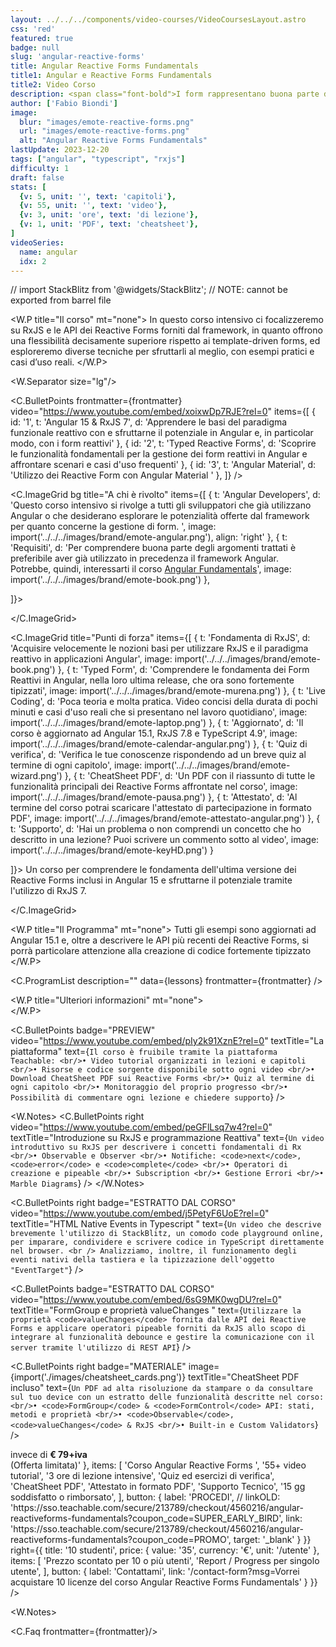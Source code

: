 ```yaml
---
layout: ../../../components/video-courses/VideoCoursesLayout.astro
css: 'red'
featured: true
badge: null
slug: 'angular-reactive-forms'
title: Angular Reactive Forms Fundamentals
title1: Angular e Reactive Forms Fundamentals
title2: Video Corso
description: <span class="font-bold">I form rappresentano buona parte delle funzionalità incluse in applicazioni web enterprise e corporate </span>(B2B, banche, fintech, scuole, PA, assicurazioni ma anche in CRM, CMS…) e sono, spesso, la parte più complessa, lunga e noiosa da gestire. <br> Ma dopo l’uscita di AngularJS, e poi Angular (2+), le cose sono cambiate 😎. <br /><br /><span class="font-bold text-red-500">Angular</span> è il framework front-end che integra il maggior numero di funzionalità per la gestione di form, dividendoli in due tipologie, "<span class="font-bold text-red-500">template-driven form</span>", totalmente basati sui template HTML, e i "<span class="font-bold text-purple-500">Reactive Forms</span>", basati sul concetto di Observable tramite l’utilizzo della libreria RxJS.
author: ['Fabio Biondi']
image: 
  blur: "images/emote-reactive-forms.png"
  url: "images/emote-reactive-forms.png"
  alt: "Angular Reactive Forms Fundamentals"
lastUpdate: 2023-12-20
tags: ["angular", "typescript", "rxjs"]  
difficulty: 1
draft: false
stats: [
  {v: 5, unit: '', text: 'capitoli'},
  {v: 55, unit: '', text: 'video'},
  {v: 3, unit: 'ore', text: 'di lezione'},
  {v: 1, unit: 'PDF', text: 'cheatsheet'},
]
videoSeries:
  name: angular
  idx: 2
---
```


// import StackBlitz from '@widgets/StackBlitz'; // NOTE: cannot be exported from barrel file 

<W.P title="Il corso" mt="none">
In questo corso intensivo ci focalizzeremo su RxJS e le API dei Reactive Forms forniti dal framework, in quanto offrono una flessibilità decisamente superiore rispetto ai template-driven forms, ed esploreremo diverse tecniche per sfruttarli al meglio, con esempi pratici e casi d’uso reali.
</W.P>

<W.Separator size="lg"/>

<C.BulletPoints
  frontmatter={frontmatter}
  video="https://www.youtube.com/embed/xoixwDp7RJE?rel=0"
  items={[
    { id: '1', t: 'Angular 15 & RxJS 7', d: 'Apprendere le basi del paradigma funzionale reattivo con  e sfruttarne il potenziale in Angular e, in particolar modo, con i form reattivi' },
    { id: '2', t: 'Typed Reactive Forms', d: 'Scoprire le funzionalità fondamentali per la gestione dei form reattivi in Angular e affrontare scenari e casi d\'uso frequenti' },
    { id: '3', t: 'Angular Material', d: 'Utilizzo dei Reactive Form con Angular Material ' },
  ]}
/>



<C.ImageGrid bg title="A chi è rivolto" items={[
  {
    t: 'Angular Developers', d: 'Questo corso intensivo si rivolge a tutti gli sviluppatori che già utilizzano Angular o che desiderano esplorare le potenzialità offerte dal framework per quanto concerne la gestione di form. ',
    image: import('../../../images/brand/emote-angular.png'),
    align: 'right'
  },
  {
    t: 'Requisiti', d: 'Per comprendere buona parte degli argomenti trattati è preferibile aver già utilizzato in precedenza il  framework Angular. <br /> Potrebbe, quindi, interessarti il corso <a href="/video-courses/angular-fundamentals" class="link"> Angular Fundamentals</a>',
    image: import('../../../images/brand/emote-book.png')
  },

]}>

</C.ImageGrid>



<C.ImageGrid title="Punti di forza" items={[
  {
    t: 'Fondamenta di RxJS', d: 'Acquisire velocemente le nozioni basi per utilizzare RxJS e il paradigma reattivo in applicazioni Angular',
    image: import('../../../images/brand/emote-book.png')
  },
  {
    t: 'Typed Form', d: 'Comprendere le fondamenta dei Form Reattivi in Angular, nella loro ultima release, che ora sono fortemente tipizzati',
    image: import('../../../images/brand/emote-murena.png')
  },
  {
    t: 'Live Coding', d: 'Poca teoria e molta pratica. Video concisi della durata di pochi minuti e casi d\'uso reali che si presentano nel lavoro quotidiano',
    image: import('../../../images/brand/emote-laptop.png')
  },
  {
    t: 'Aggiornato', d: 'Il corso è aggiornato ad Angular 15.1, RxJS 7.8 e TypeScript 4.9',
    image: import('../../../images/brand/emote-calendar-angular.png')
  },
  {
    t: 'Quiz di verifica', d: 'Verifica le tue conoscenze rispondendo ad un breve quiz al termine di ogni capitolo',
    image: import('../../../images/brand/emote-wizard.png')
  },
  {
    t: 'CheatSheet PDF', d: 'Un PDF con il riassunto di tutte le funzionalità principali dei Reactive Forms affrontate nel corso',
    image: import('../../../images/brand/emote-pausa.png')
  },
  {
    t: 'Attestato', d: 'Al termine del corso potrai scaricare l\'attestato di partecipazione in formato PDF',
    image: import('../../../images/brand/emote-attestato-angular.png')
  },
  {
    t: 'Supporto', d: 'Hai un problema o non comprendi un concetto che ho descritto in una lezione? Puoi scrivere un commento sotto al video',
    image: import('../../../images/brand/emote-keyHD.png')
  }

]}>
Un corso per comprendere le fondamenta dell'ultima versione dei Reactive Forms inclusi in Angular 15 e sfruttarne il potenziale tramite l'utilizzo di RxJS 7.

</C.ImageGrid>


<W.P title="Il Programma" mt="none">
  Tutti gli esempi sono aggiornati ad Angular 15.1 e, oltre a descrivere le  API più recenti dei Reactive Forms, si porrà particolare attenzione alla creazione di codice fortemente tipizzato
</W.P>

<C.ProgramList
  description=""
  data={lessons}
  frontmatter={frontmatter}
  />



<W.P title="Ulteriori informazioni" mt="none">
  <br />
</W.P>

<C.BulletPoints
  badge="PREVIEW"
  video="https://www.youtube.com/embed/pIy2k91XznE?rel=0"
  textTitle="La piattaforma"
  text={`
    Il corso è fruibile tramite la piattaforma Teachable:
<br/>• Video tutorial organizzati in lezioni e capitoli
<br/>• Risorse e codice sorgente disponibile sotto ogni video
<br/>• Download CheatSheet PDF sui Reactive Forms
<br/>• Quiz al termine di ogni capitolo
<br/>• Monitoraggio del proprio progresso
<br/>• Possibilità di commentare ogni lezione e chiedere supporto
  `}
/>

<W.Notes>
<C.BulletPoints
right
  video="https://www.youtube.com/embed/peGFlLsq7w4?rel=0"
  textTitle="Introduzione su RxJS e programmazione Reattiva"
  text={`
    Un video introduttivo su RxJS per descrivere i concetti fondamentali di Rx
<br/>• Observable e Observer
<br/>• Notifiche: <code>next</code>, <code>error</code> e <code>complete</code>
<br/>• Operatori di creazione e pipeable
<br/>• Subscription
<br/>• Gestione Errori
<br/>• Marble Diagrams
  `}
/>
</W.Notes>


<C.BulletPoints
  right
  badge="ESTRATTO DAL CORSO"
  video="https://www.youtube.com/embed/j5PetyF6UoE?rel=0"
  textTitle="HTML Native Events in Typescript "
  text={`
    Un video che descrive brevemente l'utilizzo di StackBlitz, un comodo code playground online, per imparare, condividere e scrivere codice in TypeScript direttamente nel browser.
<br />
    Analizziamo, inoltre, il funzionamento degli eventi nativi della tastiera e la tipizzazione dell'oggetto  "EventTarget"
  `}
/>



<C.BulletPoints
  badge="ESTRATTO DAL CORSO"
  video="https://www.youtube.com/embed/6sG9MK0wgDU?rel=0"
  textTitle="FormGroup e proprietà valueChanges "
  text={`
    Utilizzare la proprietà <code>valueChanges</code> fornita dalle API dei Reactive Forms e applicare operatori pipeable forniti da RxJS allo scopo di integrare al funzionalità debounce e gestire la comunicazione con il server tramite l'utilizzo di REST API
  `}
/>


<C.BulletPoints
  right
  badge="MATERIALE"
  image={import('./images/cheatsheet_cards.png')}
  textTitle="CheatSheet PDF incluso"
  text={`
    Un PDF ad alta risoluzione da stampare o da consultare sul tuo device con un estratto delle funzionalità descritte nel corso:
<br/>• <code>FormGroup</code> & <code>FormControl</code> API: stati, metodi e proprietà
<br/>• <code>Observable</code>, <code>valueChanges</code> & RxJS
<br/>• Built-in e Custom Validators
  `}
/>



<div>
  <C.Pricing
    frontmatter={frontmatter}
    left={{
      title: '5 studenti',
      price: {
        value: '50', currency: '€', unit: '/utente'
      },
      items: [
        'Prezzo scontato per 5 o più utenti',
        'Report / Progress per singolo utente',
      ],
      button: {
        label: 'Contattami',
        link: '/contact-form?msg=Vorrei acquistare 5 licenze del corso Angular Reactive Forms Fundamentals'
      }
    }}
    center={{
      badge: 'IN PROMOZIONE',
      title: 'Singolo Utente',
      price: {
        value: '79',
        currency: '€',
        unit: '+ iva',
        promo: '67',
        promoMsg: '<div class="text-xl">invece di <strong>€ 79+iva</strong></div>(Offerta limitata)'
      },
      items: [
        'Corso Angular Reactive Forms ',
        '55+ video tutorial',
        '3 ore di lezione intensive',
        'Quiz ed esercizi di verifica',
        'CheatSheet PDF',
        'Attestato in formato PDF',
        'Supporto Tecnico',
        '15 gg soddisfatto o rimborsato',
      ],
      button: {
        label: 'PROCEDI',
        // linkOLD: 'https://sso.teachable.com/secure/213789/checkout/4560216/angular-reactiveforms-fundamentals?coupon_code=SUPER_EARLY_BIRD',
        link: 'https://sso.teachable.com/secure/213789/checkout/4560216/angular-reactiveforms-fundamentals?coupon_code=PROMO',
        target: '_blank'
      }
    }}
    right={{
      title: '10 studenti',
      price: {
        value: '35', currency: '€', unit: '/utente'
      },
      items: [
        'Prezzo scontato per 10 o più utenti',
        'Report / Progress per singolo utente',
      ],
      button: {
        label: 'Contattami',
        link: '/contact-form?msg=Vorrei acquistare 10 licenze del corso Angular Reactive Forms Fundamentals'
      }
    }}
  />
</div>


<W.Notes>



<div>
  <C.Pricing
    frontmatter={frontmatter}
    center={{
      badge: 'PRESTO DISPONIBILE',
      description: 'Disponibile a breve. Iscriviti alla newsletter per ricevere una notifica e ricevere lo sconto promozionale',
      title: 'Angular Reactive Forms Fundamentals',
      price: {
        value: '',
        currency: '',
        unit: '',
        promo: '',
        promoMsg: ''
      },
      items: [
        'Corso Angular Reactive Forms ',
        '55+ video tutorial',
        '3 ore di lezione intensive',
        'Quiz ed esercizi di verifica',
        'CheatSheet PDF',
        'Attestato in formato PDF',
        '15 gg soddisfatto o rimborsato',
      ],
      button: {
        label: 'ISCRIVITI ALLA NEWSLETTER',
        link: '#newsletterBox',
      }
    }}
  />
</div>
</W.Notes>


<C.Faq frontmatter={frontmatter}/>
